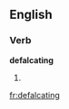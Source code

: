 
==English==

===Verb===
'''defalcating'''

# {{present participle of|[[defalcate]]}}

[[fr:defalcating]]